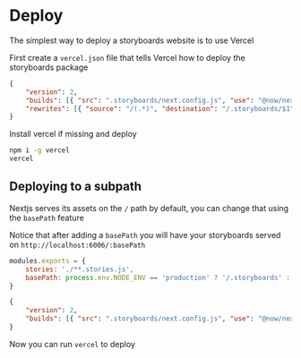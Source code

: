 # Deploy

The simplest way to deploy a storyboards website is to use Vercel

First create a `vercel.json` file that tells Vercel how to deploy the storyboards package

```json
{
    "version": 2,
    "builds": [{ "src": ".storyboards/next.config.js", "use": "@now/next" }],
    "rewrites": [{ "source": "/(.*)", "destination": "/.storyboards/$1" }]
}
```

Install vercel if missing and deploy

```sh
npm i -g vercel
vercel
```

## Deploying to a subpath

Nextjs serves its assets on the `/` path by default, you can change that using the `basePath` feature

Notice that after adding a `basePath` you will have your storyboards served on `http://localhost:6006/:basePath`

```js
modules.exports = {
    stories: './**.stories.js',
    basePath: process.env.NODE_ENV == 'production' ? '/.storyboards' : '/',
}
```

```json
{
    "version": 2,
    "builds": [{ "src": ".storyboards/next.config.js", "use": "@now/next" }]
}
```

Now you can run `vercel` to deploy


<!-- TODO run a build step before deploy -->